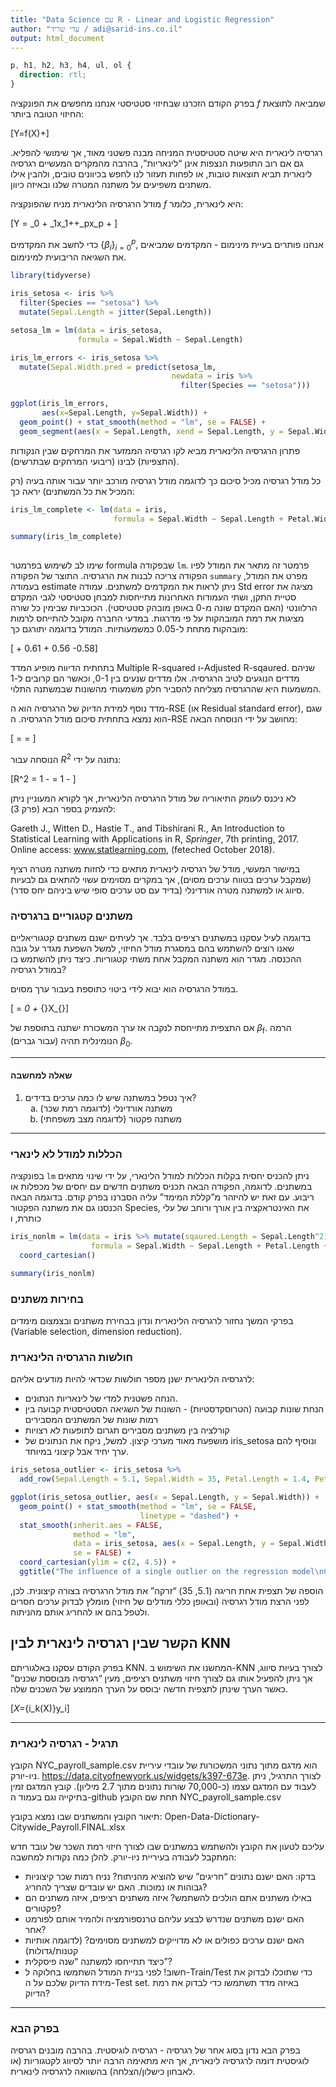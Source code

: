 ```yaml
---
title: "Data Science עם R - Linear and Logistic Regression"
author: "עדי שריד / adi@sarid-ins.co.il"
output: html_document
---
```

```css
p, h1, h2, h3, h4, ul, ol {
  direction: rtl;
}
```

בפרק הקודם הזכרנו שבחיזוי סטטיסטי אנחנו מחפשים את הפונקציה $f$ שמביאה לתוצאת החיזוי הטובה ביותר:

\[Y=f(X)+\epsilon\]

רגרסיה לינארית היא שיטה סטטיסטית המניחה מבנה פשטני מאוד, אך שימושי להפליא. גם אם רוב התופעות הנצפות אינן "לינאריות", בהרבה מהמקרים המעשיים רגרסיה לינארית תביא תוצאות טובות, או לפחות תעזור לנו לחפש בכיוונים טובים, ולהבין אילו משתנים משפיעים על משתנה המטרה שלנו ובאיזה כיוון.

מודל הרגרסיה הלינארית מניח שהפונקציה $f$ היא לינארית, כלומר:

\[Y = \beta_0 + \beta_1x_1+\ldots+\beta_px_p\ + \epsilon\]

כדי לחשב את המקדמים $\{\beta_i\}_{i=0}^p$, אנחנו פותרים בעיית מינימום - המקדמים שמביאים את השגיאה הריבועית למינימום.

```r
library(tidyverse)

iris_setosa <- iris %>%
  filter(Species == "setosa") %>%
  mutate(Sepal.Length = jitter(Sepal.Length))

setosa_lm = lm(data = iris_setosa,
               formula = Sepal.Width ~ Sepal.Length)

iris_lm_errors <- iris_setosa %>%
  mutate(Sepal.Width.pred = predict(setosa_lm, 
                                    newdata = iris %>% 
                                      filter(Species == "setosa")))

ggplot(iris_lm_errors, 
       aes(x=Sepal.Length, y=Sepal.Width)) + 
  geom_point() + stat_smooth(method = "lm", se = FALSE) + 
  geom_segment(aes(x = Sepal.Length, xend = Sepal.Length, y = Sepal.Width, yend = Sepal.Width.pred))

```

פתרון הרגרסיה הלינארית מביא לקו רגרסיה הממזער את המרחקים שבין הנקודות (התצפיות) לבינו (ריבועי המרחקים שבתרשים).

כל מודל רגרסיה מכיל סיכום כך לדוגמה מודל רגרסיה מורכב יותר עבור אותה בעיה (רק המכיל את כל המשתנים) יראה כך:

```r

iris_lm_complete <- lm(data = iris, 
                       formula = Sepal.Width ~ Sepal.Length + Petal.Width + Petal.Length)

summary(iris_lm_complete)
  
```

שימו לב לשימוש בפרמטר formula שבפקודה `lm`. פרמטר זה מתאר את המודל לפיו הפקודה צריכה לבנות את הרגרסיה.
התוצר של הפקודה `summary` מפרט את המודל, בעמודה estimate ניתן לראות את המקדמים למשתנים. עמודה Std error מציגה את סטיית התקן, ושתי העמודות האחרונות מתייחסות למבחן סטטיסטי לגבי המקדם הרלוונטי (האם המקדם שונה מ-0 באופן מובהק סטטיסטי). הכוכביות שבימין כל שורה מציגות את רמת המובהקות על פי מדרגות. במדעי החברה מקובל להתייחס לרמות מובהקות מתחת ל-0.05 כמשמעותיות. המודל בדוגמה יתורגם כך:

\[\text{Sepal.Width} \approx 1.04 + 0.61\cdot\text{Sepal.Length} + 0.56\cdot\text{Petal.Width} -0.58\cdot\text{Petal.Length}\]

בתחתית הדיווח מופיע המדד Multiple R-squared ו-Adjusted R-sqaured. שניהם מדדים הנוגעים לטיב הרגרסיה. אלו מדדים שנעים בין 0-1, וכאשר הם קרובים ל-1 המשמעות היא שהרגרסיה מצליחה להסביר חלק משמעותי מהשונות שבמשתנה התלוי.

מדד נוסף למידת הדיוק של הרגרסיה הוא ה-RSE (או Residual standard error), שגם הוא נמצא בתחתית סיכום מודל הרגרסיה. ה-RSE מחושב על ידי הנוסחה הבאה:

\[\text{RSE} = \sqrt{\frac{\text{RSS}}{n-2}} = \sqrt{\frac{1}{n-2}\sum_{i=1}^n\left(y_i-\hat{y}_i\right)^2}\]

הנוסחה עבור $R^2$ נתונה על ידי:

\[R^2 = 1 - \frac{\sum_{i=1}^n\left(y_i-\hat{y}_i\right)^2}{\sum_{i=1}^n\left(y_i-\bar{y}_i\right)^2} = 1 - \frac{\text{RSS}}{\text{TSS}}\]

לא ניכנס לעומק התיאוריה של מודל הרגרסיה הלינארית, אך לקורא המעוניין ניתן להעמיק בספר הבא (פרק 3):

<div style="direction:ltr; text-align:left;">Gareth J., Witten D., Hastie T., and Tibshirani R., An Introduction to Statistical Learning with Applications in R, <i>Springer</i>, 7th printing, 2017. Online access: <a href="http://www.statlearning.com">www.statlearning.com</a>, (feteched October 2018).</div>

במישור המעשי, מודל של רגרסיה לינארית מתאים כדי לחזות משתנה מטרה רציף (שמקבל ערכים בטווח ערכים מסוים), אך במקרים מסוימים עשוי להתאים גם לבעיות סיווג או למשתנה מטרה אורדינלי (בדיד עם סט ערכים סופי שיש ביניהם יחס סדר).

### משתנים קטגוריים ברגרסיה

בדוגמה לעיל עסקנו במשתנים רציפים בלבד. אך לעיתים ישנם משתנים קטגוריאליים שאנו רוצים להשתמש בהם במסגרת מודל החיזוי, למשל השפעת מגדר על גובה ההכנסה. מגדר הוא משתנה המקבל אחת משתי קטגוריות. כיצד ניתן להשתמש בו במודל רגרסיה?

במודל הרגרסיה הוא יבוא לידי ביטוי כתוספת בעבור ערך מסוים.

\[\text{Salary} = \beta_0 + \beta_{\text{f}}\cdot X_{\text{female}}\]

אם התצפית מתייחסת לנקבה אז ערך המשכורת ישתנה בתוספת של $\beta_{\text{f}}$. הרמה הנומינלית תהיה (עבור גברים) $\beta_0$.

***

#### שאלה למחשבה

   1. איך נטפל במשתנה שיש לו כמה ערכים בדידים?
      a. משתנה אורדינלי (לדוגמה רמת שכר)
      b. משתנה פקטור (לדוגמה מצב משפחתי)

***

### הכללות למודל לא לינארי

בפונקציה `lm` ניתן להכניס יחסית בקלות הכללות למודל הלינארי, על ידי שינוי מתאים במשתנים. לדוגמה, הפקודה הבאה תכניס משתנים חדשים עם יחסים של מכפלות או ריבוע. עם זאת יש להיזהר מ"קללת המימד" עליה הסברנו בפרק קודם.
בדוגמה הבאה הכנסנו גם את משתנה הפקטור Species, את האינטראקציה בין אורך ורוחב של עלי כותרת, ו

```r

iris_nonlm = lm(data = iris %>% mutate(sqaured.Length = Sepal.Length^2),
                  formula = Sepal.Width ~ Sepal.Length + Petal.Length + Petal.Width + sqaured.Length + Petal.Length*Petal.Width + factor(Species)) + 
  coord_cartesian()

summary(iris_nonlm)

```

### בחירות משתנים

בפרקי המשך נחזור לרגרסיה הלינארית ונדון בבחירת משתנים ובצמצום מימדים (Variable selection, dimension reduction).

### חולשות הרגרסיה הלינארית

לרגרסיה הלינארית ישנן מספר חולשות שכדאי להיות מודעים אליהם:
   
   * הנחה פשטנית למדי של לינאריות הנתונים.
   * הנחת שונות קבועה (הטרוסקדסטיות) - השונות של השגיאה הסטטיסטית קבועה בין רמות שונות של המשתנים המסבירים
   * קורלציה בין משתנים מסבירים תגרום לתופעות לא רצויות
   * מושפעת מאוד מערכי קיצון. למשל, ניקח את הנתונים של iris_setosa ונוסיף להם ערך יחיד אבל קיצוני במיוחד.
   
```r

iris_setosa_outlier <- iris_setosa %>%
  add_row(Sepal.Length = 5.1, Sepal.Width = 35, Petal.Length = 1.4, Petal.Width = 0.2, Species = "setosa")

ggplot(iris_setosa_outlier, aes(x = Sepal.Length, y = Sepal.Width)) + 
  geom_point() + stat_smooth(method = "lm", se = FALSE,
                             linetype = "dashed") + 
  stat_smooth(inherit.aes = FALSE,
              method = "lm", 
              data = iris_setosa, aes(x = Sepal.Length, y = Sepal.Width), 
              se = FALSE) + 
  coord_cartesian(ylim = c(2, 4.5)) + 
  ggtitle("The influence of a single outlier on the regression model\nChart is zoomed-in, i.e., the outlier (5.1, 35) is not visible in the chart")

```

הוספה של תצפית אחת חריגה (5.1, 35) "זרקה" את מודל הרגרסיה בצורה קיצונית. לכן, לפני הרצת מודל רגרסיה (ובאופן כללי מודלים של חיזוי) מומלץ לבדוק ערכים חסרים ולטפל בהם או להחריג אותם מהניתוח.

## הקשר שבין רגרסיה לינארית לבין KNN

בפרק הקודם עסקנו באלגוריתם KNN. המחשנו את השימוש ב-KNN לצורך בעיות סיווג, אך ניתן להפעיל אותו גם לצורך חיזוי משתנים רציפים, מעין "רגרסיה מבוססת שכנים" כאשר הערך שינתן לתצפית חדשה יבוסס על הערך הממוצע של השכנים שלה.

\[\hat{y}_X=\sum_{i\in\mathcal{N}_k(X)}y_i\]

***

### תרגיל - רגרסיה לינארית

הקובץ NYC_payroll_sample.csv הוא מדגם מתוך נתוני המשכורות של עובדי עיריית ניו-יורק.
[https://data.cityofnewyork.us/widgets/k397-673e](קישור לקובץ המלא כ-400MB).
לצורך התרגיל, ניתן לעבוד עם המדגם עצמו (כ-70,000 שורות נתונים מתוך 2.7 מיליון).
קובץ המדגם זמין בתיקייה וגם בעמוד ה-github תחת שם הקובץ NYC_payroll_sample.csv

תיאור הקובץ והמשתנים שבו נמצא בקובץ: Open-Data-Dictionary-Citywide_Payroll.FINAL.xlsx

עליכם לטעון את הקובץ ולהשתמש במשתנים שבו לצורך חיזוי רמת השכר של עובד חדש המתקבל לעבודה בעיריית ניו-יורק. להלן כמה נקודות למחשבה:

   * בדקו: האם ישנם נתונים "חריגים" שיש להוציא מהניתוח? נניח רמות שכר קיצוניות גבוהות או נמוכות. האם יש עובדים שצריך להחריג?
   * באילו משתנים אתם הולכים להשתמש? איזה משתנים רציפים, איזה משתנים הם פקטורים?
   * האם ישנם משתנים שנדרש לבצע עליהם טרנספורמציה ולהמיר אותם לפורמט אחר?
   * האם ישנם ערכים כפולים או לא מדוייקים למשתנים מסוימים? (לדוגמה אותיות קטנות/גדולות)
   * כיצד תתייחסו למשתנה "שנה פיסקלית"?
   * חשוב! לפני בניית המודל השתמשו בחלוקה ל-Train/Test כדי שתוכלו לבדוק את מידת הדיוק שלכם על ה-Test set. באיזה מדד תשתמשו כדי לבדוק את רמת הדיוק?



***

### בפרק הבא

בפרק הבא נדון בסוג אחר של רגרסיה - רגרסיה לוגיסטית. בהרבה מובנים רגרסיה לוגיסטית דומה לרגרסיה לינארית, אך היא מתאימה הרבה יותר לסיווג לקטגוריות (או לאבחון כישלון/הצלחה) בהשוואה לרגרסיה לינארית.